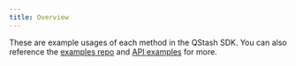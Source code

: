 ```yaml
---
title: Overview
---
```


These are example usages of each method in the QStash SDK. You can also reference the
[examples repo](https://github.com/upstash/qstash-py/tree/main/examples) and [API examples](/qstash/overall/apiexamples) for more.
